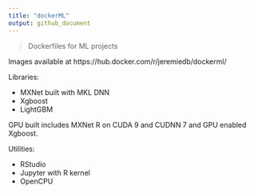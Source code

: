 ```yaml
---
title: "dockerML"
output: github_document
---
```


> Dockerfiles for ML projects

Images available at https://hub.docker.com/r/jeremiedb/dockerml/

Libraries: 

- MXNet built with MKL DNN
- Xgboost
- LightGBM

GPU built includes MXNet R on CUDA 9 and CUDNN 7 and GPU enabled Xgboost.

Utilities: 

- RStudio
- Jupyter with R kernel
- OpenCPU
